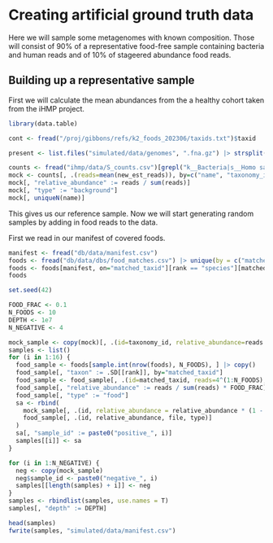 # Creating artificial ground truth data

Here we will sample some metagenomes with known composition. Those will consist of 90% of a representative food-free sample containing bacteria and human reads
and of 10% of stageered abundance food reads.

## Building up a representative sample

First we will calculate the mean abundances from the a healthy cohort taken from the iHMP project.

```r
library(data.table)

cont <- fread("/proj/gibbons/refs/k2_foods_202306/taxids.txt")$taxid

present <- list.files("simulated/data/genomes", ".fna.gz") |> strsplit(".fna.gz", fixed=T) |> unlist() |> as.numeric()

counts <- fread("ihmp/data/S_counts.csv")[grepl("k__Bacteria|s__Homo sapiens", lineage)]
mock <- counts[, .(reads=mean(new_est_reads)), by=c("name", "taxonomy_id", "lineage", "taxid_lineage")][reads > 100 & taxonomy_id %in% present & taxonomy_id %in% cont]
mock[, "relative_abundance" := reads / sum(reads)]
mock[, "type" := "background"]
mock[, uniqueN(name)]
```

This gives us our reference sample. Now we will start generating random samples by adding in food reads to the data.

First we read in our manifest of covered foods.

```r
manifest <- fread("db/data/manifest.csv")
foods <- fread("db/data/dbs/food_matches.csv") |> unique(by = c("matched_taxid", "rank"))
foods <- foods[manifest, on="matched_taxid"][rank == "species"][matched_taxid %in% cont]
foods
```

```r
set.seed(42)

FOOD_FRAC <- 0.1
N_FOODS <- 10
DEPTH <- 1e7
N_NEGATIVE <- 4

mock_sample <- copy(mock)[, .(id=taxonomy_id, relative_abundance=reads / sum(reads), sample_id="negative", file=paste0(taxonomy_id, ".fna.gz"), type)]
samples <- list()
for (i in 1:16) {
  food_sample <- foods[sample.int(nrow(foods), N_FOODS), ] |> copy()
  food_sample[, "taxon" := .SD[[rank]], by="matched_taxid"]
  food_sample <- food_sample[, .(id=matched_taxid, reads=4^(1:N_FOODS), file=basename(filename))]
  food_sample[, "relative_abundance" := reads / sum(reads) * FOOD_FRAC]
  food_sample[, "type" := "food"]
  sa <- rbind(
    mock_sample[, .(id, relative_abundance = relative_abundance * (1 - FOOD_FRAC), file, type)], 
    food_sample[, .(id, relative_abundance, file, type)]
  )
  sa[, "sample_id" := paste0("positive_", i)]
  samples[[i]] <- sa
}

for (i in 1:N_NEGATIVE) {
  neg <- copy(mock_sample)
  neg$sample_id <- paste0("negative_", i)
  samples[[length(samples) + i]] <- neg
}
samples <- rbindlist(samples, use.names = T)
samples[, "depth" := DEPTH]
```

```r
head(samples)
fwrite(samples, "simulated/data/manifest.csv")
```